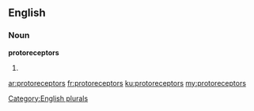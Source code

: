 ==English==

===Noun===
'''protoreceptors'''

# {{plural of|protoreceptor}}

[[Category:English plurals]]

[[ar:protoreceptors]]
[[fr:protoreceptors]]
[[ku:protoreceptors]]
[[my:protoreceptors]]